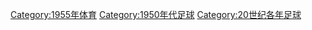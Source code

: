 {{Commons category|1955 in association football}}

[[Category:1955年体育|Category:1955年体育]]
[[Category:1950年代足球|Category:1950年代足球]]
[[Category:20世纪各年足球|Category:20世纪各年足球]]